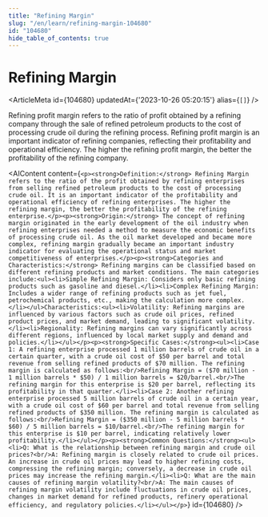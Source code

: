 ```yaml
---
title: "Refining Margin"
slug: "/en/learn/refining-margin-104680"
id: "104680"
hide_table_of_contents: true
---
```



# Refining Margin

<ArticleMeta id={104680} updatedAt={'2023-10-26 05:20:15'} alias={`[]`} />
<div className='border-solid border-b border-t-0 my-4 border-[var(--ifm-color-gray-300)]' />

Refining profit margin refers to the ratio of profit obtained by a refining company through the sale of refined petroleum products to the cost of processing crude oil during the refining process. Refining profit margin is an important indicator of refining companies, reflecting their profitability and operational efficiency. The higher the refining profit margin, the better the profitability of the refining company.

<AIContent content={`<p><strong>Definition:</strong> Refining Margin refers to the ratio of the profit obtained by refining enterprises from selling refined petroleum products to the cost of processing crude oil. It is an important indicator of the profitability and operational efficiency of refining enterprises. The higher the refining margin, the better the profitability of the refining enterprise.</p><p><strong>Origin:</strong> The concept of refining margin originated in the early development of the oil industry when refining enterprises needed a method to measure the economic benefits of processing crude oil. As the oil market developed and became more complex, refining margin gradually became an important industry indicator for evaluating the operational status and market competitiveness of enterprises.</p><p><strong>Categories and Characteristics:</strong> Refining margins can be classified based on different refining products and market conditions. The main categories include:<ul><li>Simple Refining Margin: Considers only basic refining products such as gasoline and diesel.</li><li>Complex Refining Margin: Includes a wider range of refining products such as jet fuel, petrochemical products, etc., making the calculation more complex.</li></ul>Characteristics:<ul><li>Volatility: Refining margins are influenced by various factors such as crude oil prices, refined product prices, and market demand, leading to significant volatility.</li><li>Regionality: Refining margins can vary significantly across different regions, influenced by local market supply and demand and policies.</li></ul></p><p><strong>Specific Cases:</strong><ul><li>Case 1: A refining enterprise processed 1 million barrels of crude oil in a certain quarter, with a crude oil cost of $50 per barrel and total revenue from selling refined products of $70 million. The refining margin is calculated as follows:<br/>Refining Margin = ($70 million - 1 million barrels * $50) / 1 million barrels = $20/barrel.<br/>The refining margin for this enterprise is $20 per barrel, reflecting its profitability in that quarter.</li><li>Case 2: Another refining enterprise processed 5 million barrels of crude oil in a certain year, with a crude oil cost of $60 per barrel and total revenue from selling refined products of $350 million. The refining margin is calculated as follows:<br/>Refining Margin = ($350 million - 5 million barrels * $60) / 5 million barrels = $10/barrel.<br/>The refining margin for this enterprise is $10 per barrel, indicating relatively lower profitability.</li></ul></p><p><strong>Common Questions:</strong><ul><li>Q: What is the relationship between refining margin and crude oil prices?<br/>A: Refining margin is closely related to crude oil prices. An increase in crude oil prices may lead to higher refining costs, compressing the refining margin; conversely, a decrease in crude oil prices may increase the refining margin.</li><li>Q: What are the main causes of refining margin volatility?<br/>A: The main causes of refining margin volatility include fluctuations in crude oil prices, changes in market demand for refined products, refinery operational efficiency, and regulatory policies.</li></ul></p>`} id={104680} />
